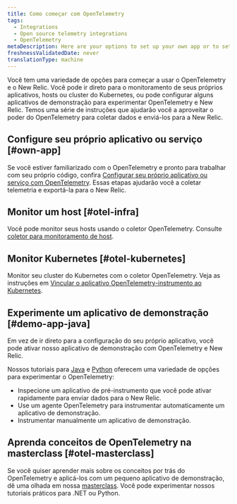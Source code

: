 ```yaml
---
title: Como começar com OpenTelemetry
tags:
  - Integrations
  - Open source telemetry integrations
  - OpenTelemetry
metaDescription: Here are your options to set up your own app or to set up a demo app with OpenTelemetry and New Relic.
freshnessValidatedDate: never
translationType: machine
---
```


Você tem uma variedade de opções para começar a usar o OpenTelemetry e o New Relic. Você pode ir direto para o monitoramento de seus próprios aplicativos, hosts ou cluster do Kubernetes, ou pode configurar alguns aplicativos de demonstração para experimentar OpenTelemetry e New Relic. Temos uma série de instruções que ajudarão você a aproveitar o poder do OpenTelemetry para coletar dados e enviá-los para a New Relic.

## Configure seu próprio aplicativo ou serviço [#own-app]

Se você estiver familiarizado com o OpenTelemetry e pronto para trabalhar com seu próprio código, confira [Configurar seu próprio aplicativo ou serviço com OpenTelemetry](/docs/more-integrations/open-source-telemetry-integrations/opentelemetry/get-started/opentelemetry-set-up-your-app). Essas etapas ajudarão você a coletar telemetria e exportá-la para o New Relic.

## Monitor um host [#otel-infra]

Você pode monitor seus hosts usando o coletor OpenTelemetry. Consulte [coletor para monitoramento de host](/docs/more-integrations/open-source-telemetry-integrations/opentelemetry/collector/opentelemetry-collector-infra-hosts).

## Monitor Kubernetes [#otel-kubernetes]

Monitor seu cluster do Kubernetes com o coletor OpenTelemetry. Veja as instruções em [Vincular o aplicativo OpenTelemetry-instrumento ao Kubernetes](/docs/kubernetes-pixie/kubernetes-integration/advanced-configuration/link-otel-applications-kubernetes/).

## Experimente um aplicativo de demonstração [#demo-app-java]

Em vez de ir direto para a configuração do seu próprio aplicativo, você pode ativar nosso aplicativo de demonstração com OpenTelemetry e New Relic.

Nossos tutoriais para [Java](/docs/more-integrations/open-source-telemetry-integrations/opentelemetry/get-started/opentelemetry-tutorial-java) e [Python](/docs/more-integrations/open-source-telemetry-integrations/opentelemetry/get-started/opentelemetry-tutorial-python) oferecem uma variedade de opções para experimentar o OpenTelemetry:

* Inspecione um aplicativo de pré-instrumento que você pode ativar rapidamente para enviar dados para o New Relic.
* Use um agente OpenTelemetry para instrumentar automaticamente um aplicativo de demonstração.
* Instrumentar manualmente um aplicativo de demonstração.

## Aprenda conceitos de OpenTelemetry na masterclass [#otel-masterclass]

Se você quiser aprender mais sobre os conceitos por trás do OpenTelemetry e aplicá-los com um pequeno aplicativo de demonstração, dê uma olhada em nossa [masterclass](https://developer.newrelic.com/opentelemetry-masterclass). Você pode experimentar nossos tutoriais práticos para .NET ou Python.